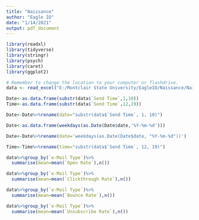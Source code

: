 ---
title: "Naissance"
author: "Eagle IO"
date: "1/14/2021"
output: pdf_document
---

```{r,echo=FALSE,include=FALSE}
library(readxl)
library(tidyverse)
library(stringr)
library(psych)
library(caret)
library(ggplot2)

# Remember to change the location to your computer or flashdrive. 
data <- read_excel("E:/Montclair State University/EagleIO/Naissance/Naissance e-Mail Metrics Pilot - Data Template.xlsx")
```

```{r, include=FALSE}
Date<-as.data.frame(substr(data$`Send Time`,1,10))
Time<-as.data.frame(substr(data$`Send Time`,12,19))

Date<-Date%>%rename(date="substr(data$`Send Time`, 1, 10)")

Date<-as.data.frame(weekdays(as.Date(Date$date,'%Y-%m-%d')))

Date<-Date%>%rename(date='weekdays(as.Date(Date$date, "%Y-%m-%d"))')

Time<-Time%>%rename(time="substr(data$`Send Time`, 12, 19)")

```



```{r,echo=FALSE}
data%>%group_by(`e-Mail Type`)%>%
  summarise(mean=mean(`Open Rate`),n())

data%>%group_by(`e-Mail Type`)%>%
  summarise(mean=mean(`Clickthrough Rate`),n())

data%>%group_by(`e-Mail Type`)%>%
  summarise(mean=mean(`Bounce Rate`),n())

data%>%group_by(`e-Mail Type`)%>%
  summarise(mean=mean(`Unsubscribe Rate`),n())
```

